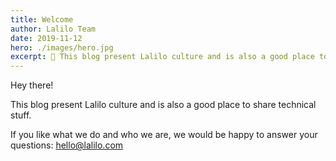 ```yaml
---
title: Welcome
author: Lalilo Team
date: 2019-11-12
hero: ./images/hero.jpg
excerpt: 👋 This blog present Lalilo culture and is also a good place to share technical stuff
---
```


Hey there!

This blog present Lalilo culture and is also a good place to share technical stuff.

If you like what we do and who we are, we would be happy to answer your questions: hello@lalilo.com
